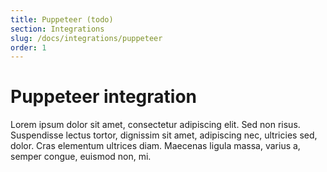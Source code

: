 ```yaml
---
title: Puppeteer (todo)
section: Integrations
slug: /docs/integrations/puppeteer
order: 1
---
```


# Puppeteer integration

Lorem ipsum dolor sit amet, consectetur adipiscing elit. Sed non risus. Suspendisse lectus tortor, dignissim sit amet, adipiscing nec, ultricies sed, dolor. Cras elementum ultrices diam. Maecenas ligula massa, varius a, semper congue, euismod non, mi.

